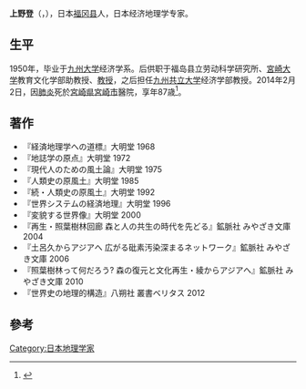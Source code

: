 {{Orphan|time=2016-12-20T11:31:00+00:00}}

'''上野登'''（{{lang-ja|上野登，うえの のぼる}}，{{bd|1926年||2014年|2月2日|catIdx=Ueno}}），日本[[福冈县|福冈县]]人，日本经济地理学专家。

== 生平 ==
1950年，毕业于[[九州大学|九州大学]]经济学系。后供职于福岛县立劳动科学研究所、[[宮崎大学|宮崎大学]]教育文化学部助教授、[[教授|教授]]，之后担任[[九州共立大学|九州共立大学]]经济学部教授。2014年2月2日，因[[肺炎|肺炎]]死於[[宮崎県|宮崎県]][[宮崎市|宮崎市]]醫院，享年87歳<ref>{{Cite web |url=http://www.tokyo-np.co.jp/article/national/obituaries/CK2014020402000136.html |title=上野登氏死去「東京新聞」 |accessdate=2016-03-20 |archive-date=2014-02-04 |archive-url=https://archive.is/20140204054052/http://www.tokyo-np.co.jp/article/national/obituaries/CK2014020402000136.html |dead-url=yes }}</ref>。

== 著作 ==
* 『経済地理学への道標』大明堂 1968
* 『地誌学の原点』大明堂 1972
* 『現代人のための風土論』大明堂 1975
* 『人類史の原風土』大明堂 1985
* 『続・人類史の原風土』大明堂 1992
* 『世界システムの経済地理』大明堂 1996
* 『変貌する世界像』大明堂 2000
* 『再生・照葉樹林回廊 森と人の共生の時代を先どる』鉱脈社 みやざき文庫 2004
* 『土呂久からアジアへ 広がる砒素汚染深まるネットワーク』鉱脈社 みやざき文庫 2006
* 『照葉樹林って何だろう? 森の復元と文化再生・綾からアジアへ』鉱脈社 みやざき文庫 2010
* 『世界史の地理的構造』八朔社 叢書ベリタス 2012

== 參考==
{{reflist}}

[[Category:日本地理学家|Category:日本地理学家]]